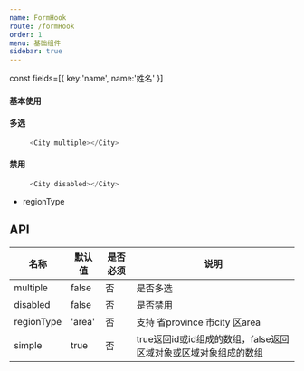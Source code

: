 ```yaml
---
name: FormHook
route: /formHook
order: 1
menu: 基础组件
sidebar: true
---
```

const fields=[{
   key:'name',
   name:'姓名'
}]

#### 基本使用


<Row>
   <FormHook fields={fields} ></FormHook>
</Row>



#### 多选

<Row>
    <Col span={6}>
     <City multiple regionType='city'></City>
    </Col>
</Row>

```js
     <City multiple></City>
```

#### 禁用
<Row>
    <Col span={6}>
     <City disabled></City>
    </Col>
</Row>

```js
     <City disabled></City>
```
- regionType

## API

|名称|默认值|是否必须|说明|
|----|  ----| ----| ----|
|multiple|false|否|是否多选|
|disabled|false|否|是否禁用|
|regionType|'area'|否|支持 省province  市city  区area|
|simple|true|否| true返回id或id组成的数组，false返回区域对象或区域对象组成的数组|
